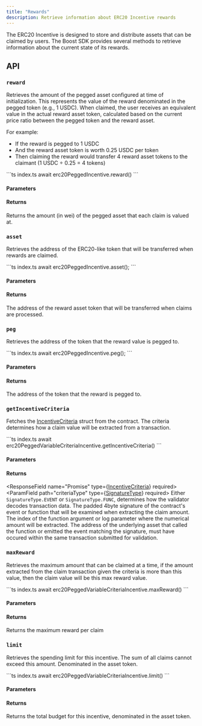 ```yaml
---
title: "Rewards"
description: Retrieve information about ERC20 Incentive rewards
---
```



<SDKDisclaimer />

The ERC20 Incentive is designed to store and distribute assets that can be claimed by users. The Boost SDK provides several methods to retrieve information about the current state of its rewards.

## API

### `reward`

Retrieves the amount of the pegged asset configured at time of initialization. This represents the value of the reward denominated in the pegged token (e.g., 1 USDC). When claimed, the user receives an equivalent value in the actual reward asset token, calculated based on the current price ratio between the pegged token and the reward asset.

For example:
- If the reward is pegged to 1 USDC
- And the reward asset token is worth 0.25 USDC per token
- Then claiming the reward would transfer 4 reward asset tokens to the claimant (1 USDC ÷ 0.25 = 4 tokens)

<CodeGroup>
```ts index.ts
await erc20PeggedIncentive.reward()
```
</CodeGroup>

#### Parameters

<ReadParams />

#### Returns

<ResponseField name="Promise<bigint>" type="bigint">
  Returns the amount (in wei) of the pegged asset that each claim is valued at.
</ResponseField>

### `asset`

Retrieves the address of the ERC20-like token that will be transferred when rewards are claimed.

<CodeGroup>
```ts index.ts
await erc20PeggedIncentive.asset();
```
</CodeGroup>

#### Parameters

<ReadParams />

#### Returns

<ResponseField name="ERC20-like address" type="Address">
  The address of the reward asset token that will be transferred when claims are processed.
</ResponseField>

### `peg`

Retrieves the address of the token that the reward value is pegged to.

<CodeGroup>
```ts index.ts
await erc20PeggedIncentive.peg();
```
</CodeGroup>

#### Parameters

<ReadParams />

#### Returns

<ResponseField name="ERC20-like address" type="Address">
  The address of the token that the reward is pegged to.
</ResponseField>

### `getIncentiveCriteria`

Fetches the [IncentiveCriteria](https://sdk.boost.xyz/interfaces/IncentiveCriteria.html) struct from the contract. The criteria determines how a claim value will be extracted from a transaction.

<CodeGroup>
```ts index.ts
await erc20PeggedVariableCriteriaIncentive.getIncentiveCriteria()
```
</CodeGroup>

#### Parameters

<ReadParams />

#### Returns

<ResponseField name="Promise<IncentiveCriteria>" type={<a href="https://sdk.boost.xyz/interfaces/IncentiveCriteria.html">IncentiveCriteria</a>} required>
  <Expandable title="properties">
    <ParamField path="criteriaType" type={<a href="https://sdk.boost.xyz/enums/SignatureType.html">SignatureType</a>} required>
      Either `SignatureType.EVENT` or `SignatureType.FUNC`, determines how the validator decodes transaction data.
    </ParamField>
    <ParamField path="signature" type="Hex" required>
      The padded 4byte signature of the contract's event or function that will be examined when extracting the claim amount.
    </ParamField>
    <ParamField path="fieldIndex" type="number" required>
      The index of the function argument or log parameter where the numerical amount will be extracted.
    </ParamField>
    <ParamField path="targetContract" type="Address" required>
      The address of the underlying asset that called the function or emitted the event matching the signature, must have occured within the same transaction submitted for validation.
    </ParamField>
  </Expandable>
</ResponseField>

### `maxReward`

Retrieves the maximum amount that can be claimed at a time, if the amount extracted from the claim transaction given the criteria is more than this value, then the claim value will be this max reward value.

<CodeGroup>
```ts index.ts
await erc20PeggedVariableCriteriaIncentive.maxReward()
```
</CodeGroup>

#### Parameters

<ReadParams />

#### Returns

<ResponseField name="Promise<bigint>" type="bigint">
  Returns the maximum reward per claim
</ResponseField>

### `limit`

Retrieves the spending limit for this incentive. The sum of all claims cannot exceed this amount. Denominated in the asset token.

<CodeGroup>
```ts index.ts
await erc20PeggedVariableCriteriaIncentive.limit()
```
</CodeGroup>

#### Parameters

<ReadParams />

#### Returns

<ResponseField name="Promise<bigint>" type="bigint">
  Returns the total budget for this incentive, denominated in the asset token.
</ResponseField>

